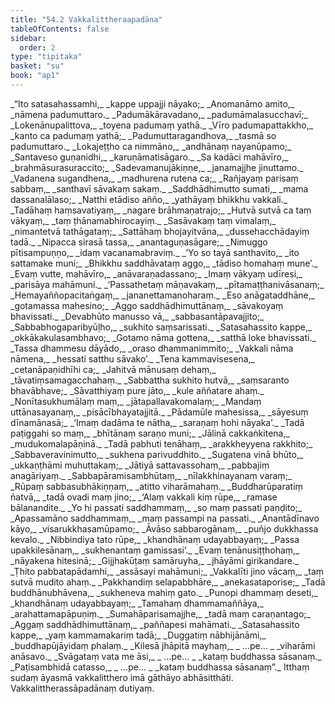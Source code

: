 ```yaml
---
title: "54.2 Vakkalittheraapadāna"
tableOfContents: false
sidebar:
  order: 2
type: "tipitaka"
basket: "su"
book: "ap1"
---
```



<DynamicBreadcrumb />

<Division number="28" book="ap1" bookNo="20" page="431">

<Paragraph number="6977" type="verses" book="ap1">
_“Ito satasahassamhi,_  
_kappe uppajji nāyako;_  
_Anomanāmo amito,_  
_nāmena padumuttaro._  

</Paragraph>

</Division>
<Division number="29" book="ap1" bookNo="20" page="431">

<Paragraph number="6978" type="verses" book="ap1">
_Padumākāravadano,_  
_padumāmalasucchavī;_  
_Lokenānupalittova,_  
_toyena padumaṃ yathā._  

</Paragraph>

</Division>
<Division number="30" book="ap1" bookNo="20" page="431">

<Paragraph number="6979" type="verses" book="ap1">
_Vīro padumapattakkho,_  
_kanto ca padumaṃ yathā;_  
_Padumuttaragandhova,_  
_tasmā so padumuttaro._  

</Paragraph>

</Division>
<Division number="31" book="ap1" bookNo="20" page="431">

<Paragraph number="6980" type="verses" book="ap1">
_Lokajeṭṭho ca nimmāno,_  
_andhānaṃ nayanūpamo;_  
_Santaveso guṇanidhi,_  
_karuṇāmatisāgaro._  

</Paragraph>

</Division>
<Division number="32" book="ap1" bookNo="20" page="431">

<Paragraph number="6981" type="verses" book="ap1">
_Sa kadāci mahāvīro,_  
_brahmāsurasuraccito;_  
_Sadevamanujākiṇṇe,_  
_janamajjhe jinuttamo._  

</Paragraph>

</Division>
<Division number="33" book="ap1" bookNo="20" page="431">

<Paragraph number="6982" type="verses" book="ap1">
_Vadanena sugandhena,_  
_madhurena rutena ca;_  
_Rañjayaṃ parisaṃ sabbaṃ,_  
_santhavī sāvakaṃ sakaṃ._  

</Paragraph>

</Division>
<Division number="34" book="ap1" bookNo="20" page="432">

<Paragraph number="6983" type="verses" book="ap1">
_Saddhādhimutto sumati,_  
_mama dassanalālaso;_  
_Natthi etādiso añño,_  
_yathāyaṃ bhikkhu vakkali._  

</Paragraph>

</Division>
<Division number="35" book="ap1" bookNo="20" page="432">

<Paragraph number="6984" type="verses" book="ap1">
_Tadāhaṃ haṃsavatiyaṃ,_  
_nagare brāhmaṇatrajo;_  
_Hutvā sutvā ca taṃ vākyaṃ,_  
_taṃ ṭhānamabhirocayiṃ._  

</Paragraph>

</Division>
<Division number="36" book="ap1" bookNo="20" page="432">

<Paragraph number="6985" type="verses" book="ap1">
_Sasāvakaṃ taṃ vimalaṃ,_  
_nimantetvā tathāgataṃ;_  
_Sattāhaṃ bhojayitvāna,_  
_dussehacchādayiṃ tadā._  

</Paragraph>

</Division>
<Division number="37" book="ap1" bookNo="20" page="432">

<Paragraph number="6986" type="verses" book="ap1">
_Nipacca sirasā tassa,_  
_anantaguṇasāgare;_  
_Nimuggo pītisampuṇṇo,_  
_idaṃ vacanamabraviṃ._  

</Paragraph>

</Division>
<Division number="38" book="ap1" bookNo="20" page="432">

<Paragraph number="6987" type="verses" book="ap1">
_‘Yo so tayā santhavito,_  
_ito sattamake muni;_  
_Bhikkhu saddhāvataṃ aggo,_  
_tādiso homahaṃ mune’._  

</Paragraph>

</Division>
<Division number="39" book="ap1" bookNo="20" page="432">

<Paragraph number="6988" type="verses" book="ap1">
_Evaṃ vutte, mahāvīro,_  
_anāvaraṇadassano;_  
_Imaṃ vākyaṃ udīresi,_  
_parisāya mahāmuni._  

</Paragraph>

</Division>
<Division number="40" book="ap1" bookNo="20" page="432">

<Paragraph number="6989" type="verses" book="ap1">
_‘Passathetaṃ māṇavakaṃ,_  
_pītamaṭṭhanivāsanaṃ;_  
_Hemayaññopacitaṅgaṃ,_  
_jananettamanoharaṃ._  

</Paragraph>

</Division>
<Division number="41" book="ap1" bookNo="20" page="432">

<Paragraph number="6990" type="verses" book="ap1">
_Eso anāgataddhāne,_  
_gotamassa mahesino;_  
_Aggo saddhādhimuttānaṃ,_  
_sāvakoyaṃ bhavissati._  

</Paragraph>

</Division>
<Division number="42" book="ap1" bookNo="20" page="432">

<Paragraph number="6991" type="verses" book="ap1">
_Devabhūto manusso vā,_  
_sabbasantāpavajjito;_  
_Sabbabhogaparibyūḷho,_  
_sukhito saṃsarissati._  

</Paragraph>

</Division>
<Division number="43" book="ap1" bookNo="20" page="432">

<Paragraph number="6992" type="verses" book="ap1">
_Satasahassito kappe,_  
_okkākakulasambhavo;_  
_Gotamo nāma gottena,_  
_satthā loke bhavissati._  

</Paragraph>

</Division>
<Division number="44" book="ap1" bookNo="20" page="432">

<Paragraph number="6993" type="verses" book="ap1">
_Tassa dhammesu dāyādo,_  
_oraso dhammanimmito;_  
_Vakkali nāma nāmena,_  
_hessati satthu sāvako’._  

</Paragraph>

</Division>
<Division number="45" book="ap1" bookNo="20" page="432">

<Paragraph number="6994" type="verses" book="ap1">
_Tena kammavisesena,_  
_cetanāpaṇidhīhi ca;_  
_Jahitvā mānusaṃ dehaṃ,_  
_tāvatiṃsamagacchahaṃ._  

</Paragraph>

</Division>
<Division number="46" book="ap1" bookNo="20" page="433">

<Paragraph number="6995" type="verses" book="ap1">
_Sabbattha sukhito hutvā,_  
_saṃsaranto bhavābhave;_  
_Sāvatthiyaṃ pure jāto,_  
_kule aññatare ahaṃ._  

</Paragraph>

</Division>
<Division number="47" book="ap1" bookNo="20" page="433">

<Paragraph number="6996" type="verses" book="ap1">
_Nonītasukhumālaṃ maṃ,_  
_jātapallavakomalaṃ;_  
_Mandaṃ uttānasayanaṃ,_  
_pisācībhayatajjitā._  

</Paragraph>

</Division>
<Division number="48" book="ap1" bookNo="20" page="433">

<Paragraph number="6997" type="verses" book="ap1">
_Pādamūle mahesissa,_  
_sāyesuṃ dīnamānasā;_  
_‘Imaṃ dadāma te nātha,_  
_saraṇaṃ hohi nāyaka’._  

</Paragraph>

</Division>
<Division number="49" book="ap1" bookNo="20" page="433">

<Paragraph number="6998" type="verses" book="ap1">
_Tadā paṭiggahi so maṃ,_  
_bhītānaṃ saraṇo muni;_  
_Jālinā cakkaṅkitena,_  
_mudukomalapāṇinā._  

</Paragraph>

</Division>
<Division number="50" book="ap1" bookNo="20" page="433">

<Paragraph number="6999" type="verses" book="ap1">
_Tadā pabhuti tenāhaṃ,_  
_arakkheyyena rakkhito;_  
_Sabbaveravinimutto,_  
_sukhena parivuddhito._  

</Paragraph>

</Division>
<Division number="51" book="ap1" bookNo="20" page="433">

<Paragraph number="7000" type="verses" book="ap1">
_Sugatena vinā bhūto,_  
_ukkaṇṭhāmi muhuttakaṃ;_  
_Jātiyā sattavassohaṃ,_  
_pabbajiṃ anagāriyaṃ._  

</Paragraph>

</Division>
<Division number="52" book="ap1" bookNo="20" page="433">

<Paragraph number="7001" type="verses" book="ap1">
_Sabbapāramisambhūtaṃ,_  
_nīlakkhinayanaṃ varaṃ;_  
_Rūpaṃ sabbasubhākiṇṇaṃ,_  
_atitto viharāmahaṃ._  

</Paragraph>

</Division>
<Division number="53" book="ap1" bookNo="20" page="433">

<Paragraph number="7002" type="verses" book="ap1">
_Buddharūparatiṃ ñatvā,_  
_tadā ovadi maṃ jino;_  
_‘Alaṃ vakkali kiṃ rūpe,_  
_ramase bālanandite._  

</Paragraph>

</Division>
<Division number="54" book="ap1" bookNo="20" page="433">

<Paragraph number="7003" type="verses" book="ap1">
_Yo hi passati saddhammaṃ,_  
_so maṃ passati paṇḍito;_  
_Apassamāno saddhammaṃ,_  
_maṃ passampi na passati._  

</Paragraph>

</Division>
<Division number="55" book="ap1" bookNo="20" page="433">

<Paragraph number="7004" type="verses" book="ap1">
_Anantādīnavo kāyo,_  
_visarukkhasamūpamo;_  
_Āvāso sabbarogānaṃ,_  
_puñjo dukkhassa kevalo._  

</Paragraph>

</Division>
<Division number="56" book="ap1" bookNo="20" page="433">

<Paragraph number="7005" type="verses" book="ap1">
_Nibbindiya tato rūpe,_  
_khandhānaṃ udayabbayaṃ;_  
_Passa upakkilesānaṃ,_  
_sukhenantaṃ gamissasi’._  

</Paragraph>

</Division>
<Division number="57" book="ap1" bookNo="20" page="433">

<Paragraph number="7006" type="verses" book="ap1">
_Evaṃ tenānusiṭṭhohaṃ,_  
_nāyakena hitesinā;_  
_Gijjhakūṭaṃ samāruyha,_  
_jhāyāmi girikandare._  

</Paragraph>

</Division>
<Division number="58" book="ap1" bookNo="20" page="433">

<Paragraph number="7007" type="verses" book="ap1">
_Ṭhito pabbatapādamhi,_  
_assāsayi mahāmuni;_  
_Vakkalīti jino vācaṃ,_  
_taṃ sutvā mudito ahaṃ._  

</Paragraph>

</Division>
<Division number="59" book="ap1" bookNo="20" page="434">

<Paragraph number="7008" type="verses" book="ap1">
_Pakkhandiṃ selapabbhāre,_  
_anekasataporise;_  
_Tadā buddhānubhāvena,_  
_sukheneva mahiṃ gato._  

</Paragraph>

</Division>
<Division number="60" book="ap1" bookNo="20" page="434">

<Paragraph number="7009" type="verses" book="ap1">
_Punopi dhammaṃ deseti,_  
_khandhānaṃ udayabbayaṃ;_  
_Tamahaṃ dhammamaññāya,_  
_arahattamapāpuṇiṃ._  

</Paragraph>

</Division>
<Division number="61" book="ap1" bookNo="20" page="434">

<Paragraph number="7010" type="verses" book="ap1">
_Sumahāparisamajjhe,_  
_tadā maṃ caraṇantago;_  
_Aggaṃ saddhādhimuttānaṃ,_  
_paññapesi mahāmati._  

</Paragraph>

</Division>
<Division number="62" book="ap1" bookNo="20" page="434">

<Paragraph number="7011" type="verses" book="ap1">
_Satasahassito kappe,_  
_yaṃ kammamakariṃ tadā;_  
_Duggatiṃ nābhijānāmi,_  
_buddhapūjāyidaṃ phalaṃ._  

</Paragraph>

</Division>
<Division number="63" book="ap1" bookNo="20" page="434">

<Paragraph number="7012" type="verses" book="ap1">
_Kilesā jhāpitā mayhaṃ,_  
_ …pe… _  
_viharāmi anāsavo._  

</Paragraph>

</Division>
<Division number="64" book="ap1" bookNo="20" page="434">

<Paragraph number="7013" type="verses" book="ap1">
_Svāgataṃ vata me āsi,_  
_ …pe… _  
_kataṃ buddhassa sāsanaṃ._  

</Paragraph>

</Division>
<Division number="65" book="ap1" bookNo="20" page="434">

<Paragraph number="7014" type="verses" book="ap1">
_Paṭisambhidā catasso,_  
_ …pe… _  
_kataṃ buddhassa sāsanaṃ”._  

</Paragraph>

<Paragraph number="7015" book="ap1">
Itthaṃ sudaṃ āyasmā vakkalitthero imā gāthāyo abhāsitthāti.

</Paragraph>
</Division>

<Paragraph number="7016" type="center" book="ap1">
Vakkalittherassāpadānaṃ dutiyaṃ.
</Paragraph>